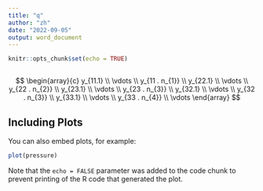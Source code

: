```yaml
---
title: "q"
author: "zh"
date: "2022-09-05"
output: word_document
---
```


```r
knitr::opts_chunk$set(echo = TRUE)
```


```r

```
$$
\begin{array}{c}
y_{11.1} \\
\vdots \\
y_{11 . n_{1}} \\
y_{22.1} \\
\vdots \\
y_{22 . n_{2}} \\
y_{23.1} \\
\vdots \\
y_{23 . n_{3}} \\
y_{32.1} \\
\vdots \\
y_{32 . n_{3}} \\
y_{33.1} \\
\vdots \\
y_{33 . n_{4}} \\
\vdots
\end{array}
$$



## Including Plots

You can also embed plots, for example:

```r
plot(pressure)
```

Note that the `echo = FALSE` parameter was added to the code chunk to prevent printing of the R code that generated the plot.
